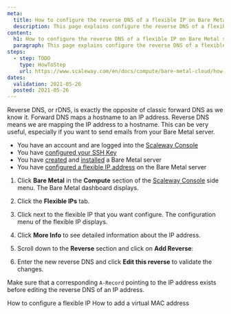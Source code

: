 ```yaml
---
meta:
  title: How to configure the reverse DNS of a flexible IP on Bare Metal servers
  description: This page explains configure the reverse DNS of a flexible IP on Bare Metal servers
content:
  h1: How to configure the reverse DNS of a flexible IP on Bare Metal servers
  paragraph: This page explains configure the reverse DNS of a flexible IP on Bare Metal servers
steps:
  - step: TODO
    type: HowToStep
    url: https://www.scaleway.com/en/docs/compute/bare-metal-cloud/how-to/configure-reverse-dns-flexible-ip/
dates:
  validation: 2021-05-26
  posted: 2021-05-26
---
```


Reverse DNS, or rDNS, is exactly the opposite of classic forward DNS as we know it. Forward DNS maps a hostname to an IP address. Reverse DNS means we are mapping the IP address to a hostname. This can be very useful, especially if you want to send emails from your Bare Metal server.

<Message type="requirement">

- You have an account and are logged into the [Scaleway Console](https://console.scaleway.com)  
- You have [configured your SSH Key](/console/my-project/how-to/create-ssh-key)
- You have [created](/compute/bare-metal-cloud/how-to/create-server) and [installed](/compute/bare-metal-cloud/how-to/install-server) a Bare Metal server
- You have [configured a flexible IP address](/compute/bare-metal-cloud/how-to/configure-flexible-ip) on the Bare Metal server

</Message>

1. Click **Bare Metal** in the **Compute** section of the [Scaleway Console](https://console.scaleway.com) side menu. The Bare Metal dashboard displays.

2. Click the **Flexible IPs** tab. 

3. Click <Icon name="more" /> next to the flexible IP that you want configure. The configuration menu of the flexible IP displays. 

4. Click **More Info** to see detailed information about the IP address.

5. Scroll down to the **Reverse** section and click on **Add Reverse**:

  <Lightbox src="scaleway-flexip_reverse.png" alt="" />

6. Enter the new reverse DNS and click **Edit this reverse** to validate the changes.

<Message type="note">

 Make sure that a corresponding `A-Record` pointing to the IP address exists before editing the reverse DNS of an IP address.

</Message>

<Navigation title="See Also">
  <PreviousButton to="/compute/bare-metal-cloud/how-to/configure-flexible-ip/">How to configure a flexible IP</PreviousButton>
  <NextButton to="/compute/bare-metal-cloud/how-to/add-virtual-mac-address/">How to add a virtual MAC address</NextButton>
</Navigation>
